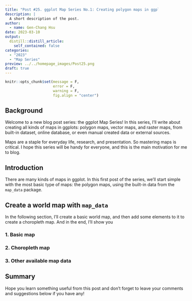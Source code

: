 ```yaml
---
title: "Post #25. ggplot Map Series No.1: Creating polygon maps in ggplots"
description: |
  A short description of the post.
author:
  - name: Gen-Chang Hsu
date: 2023-03-10
output:
  distill::distill_article:
    self_contained: false
categories:
  - "2023"
  - "Map Series"
preview: ../../homepage_images/Post25.png
draft: true
---
```


<!-- Webpage style -->

<style>
d-article a {
    color: #2780e3 !important;
      border-bottom: none !important;
}

d-article a:hover {
  color: #2780e3 !important;
    border-bottom: 2px solid !important;
}

d-byline {
  margin-left: -10% !important;
}

d-title {
  margin-left: -10%;
}

d-title h1{
  font-size: 45px;
  width: 130%;
}

d-article {
  margin-left: -10%;
}

p {
  width: 120%;
}

d-article h2 {
  width: 120%;
}

d-article h3 {
  width: 120%;
  font-size: 28px;
}

div.article-footer{
  width: 120%;
}

d-article div.sourceCode { 
  width: 120% !important;
}

d-article pre { 
  width: 120% !important;
}

div.l-body {
  width: 120% !important;
}

d-article table thead tr {
  height: 60px !important;
  width: 210px !important;
}

d-article table thead th {
  height: 60px !important;
  font-size: 22px !important;
  width: 210px !important;
}

d-article table tbody tr td {
  font-size: 21px !important;
  height: 60px !important;
  text-align: center !important;
  width: 210px !important;
}

div.l-body img {
    margin-right: 20% !important;
}

</style>


```r
knitr::opts_chunk$set(message = F, 
                      error = F, 
                      warning = F,
                      fig.align = "center")

```

<!-- Start of the article -->

## Background

Welcome to a new blog post series: the ggplot Map Series! In this series, I'll write about creating all kinds of maps in ggplots: polygon maps, vector maps, and raster maps, from built-in dataset, online database, or even manual created data or external sources. 

Maps are a staple for everyday life, research, and presentation. So mastering maps is critical. I hope this series will be handy for everyone, and this is the main motivation for me to blog.



## Introduction

There are many kinds of maps in ggplot. In this first post of the series, we'll start simple with the most basic type of maps: the polygon maps, using the built-in data from the `map_data` package.



## Create a world map with `map_data`

In the following section, I'll create a basic world map, and then add some elements to it to create a choropleth map. And in the end, I'll show you 

### 1. Basic map


### 2. Choropleth map


### 3. Other available map data



## Summary

Hope you learn something useful from this post and don't forget to leave your comments and suggestions below if you have any!





